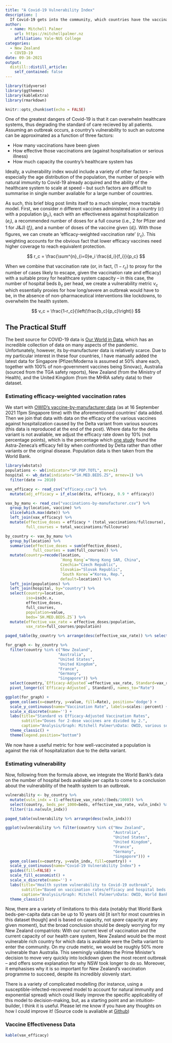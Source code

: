 ```yaml
---
title: "A Covid-19 Vulnerability Index"
description: |
  If Covid-19 gets into the community, which countries have the vaccinations and health system capacity to handle it
author:
  - name: Mitchell Palmer
    url: https://mitchellpalmer.nz
    affiliation: Yale-NUS College
categories:
  - New Zealand
  - COVID-19
date: 09-16-2021
output:
  distill::distill_article:
    self_contained: false
---
```



```r
library(tidyverse)
library(ggthemes)
library(kableExtra)
library(rmarkdown)

knitr::opts_chunk$set(echo = FALSE)
```

One of the greatest dangers of Covid-19 is that it can overwhelm healthcare systems, thus degrading the standard of care recieved by all patients. Assuming an outbreak occurs, a country's vulnerability to such an outcome can be approximated as a function of three factors:

- How many vaccinations have been given
- How effective those vaccinations are (against hospitalisation or serious illness)
- How much capacity the country's healthcare system has

Ideally, a vulnerability index would include a variety of other factors -- especially the age distribution of the population, the number of people with natural immunity to Covid-19 already acquired and the ability of the healthcare system to scale at speed -- but such factors are difficult to summarise in single number avaliable for a large number of countries.

As such, this brief blog post limits itself to a much simpler, more tractable model. First, we consider $n$ different vaccines administered in a country ($c$) with a population ($p_c$), each with an effectiveness against hospitalization ($e_i$), a recommended number of doses for a full course (i.e., 2 for Pfizer and 1 for J&J) ($f_i$), and  a number of doses of the vaccine given ($d_i$). With those figures, we can create an 'efficacy-weighted vaccination rate' ($r_c$). This weighting accounts for the obvious fact that lower efficacy vaccines need higher coverage to reach equivalent protection.

$$
r_c = \frac{\sum^{n}_{i=0}e_i \frac{d_i}{f_i}}{p_c}
$$

When we combine that vaccination rate (or, in fact, $(1-r_c)$ to proxy for the number of cases likely to escape, given the vaccination rate and efficacy) with a suitable proxy for healthcare system capacity -- in this case, the number of hospital beds $b_c$ per head, we create a vulnerability metric $v_c$ which essentially proxies for how long/severe an outbreak would have to be, in the absence of non-pharmaceutical interventions like lockdowns, to overwhelm the health system.

$$
v_c = \frac{1-r_c}{\left(\frac{b_c}{p_c}\right)}
$$

## The Practical Stuff
The best source for COVID-19 data is [Our World in Data](https://ourworldindata.org/), which has an incredible collection of data on many aspects of the pandemic. Unfortunately, however, its by-manufacturer data is relatively scarce. Due to my particular interest in these four countries, I have manually added the latest data for Singapore (Pfizer/Moderna is assumed at 50% share each, together with 100% of non-government vaccines being Sinovac), Australia (sourced from the TGA safety reports), New Zealand (from the Ministry of Health), and the United Kingdom (from the MHRA safety data) to their dataset.

### Estimating efficacy-weighted vaccination rates
We start with [OWID's vaccine-by-manufacturer data](https://github.com/owid/covid-19-data/blob/master/public/data/vaccinations/vaccinations-by-manufacturer.csv) (as at 16 September 2021 11pm Singapore time) with the aforementioned countries' data added. Then we join that data with data on the efficacy of the various vaccines against hospitalization caused by the Delta variant from various sources (this data is reproduced at the end of the post). Where data for the delta variant is not avaliable, we adjust the efficacy rate down by 10% (not percentage points), which is the percentage which [one study](https://www.nejm.org/doi/full/10.1056/nejmoa2108891) found the Astra-Zeneca's efficacy fell by when confronted by Delta rather than other variants or the original disease. Population data is then taken from the World Bank.

```r
library(wbstats)
populations <- wb(indicator="SP.POP.TOTL", mrv=1)
hospital <- wb_data(indicator="SH.MED.BEDS.ZS", mrnev=1) %>%
  filter(date >= 2010)

vax_efficacy <- read_csv("efficacy.csv") %>%
  mutate(adj_efficacy = if_else(delta, efficacy, 0.9 * efficacy))

vax_by_manu <- read_csv("vaccinations-by-manufacturer.csv") %>%
  group_by(location, vaccine) %>%
  slice(which.max(date)) %>%
  left_join(vax_efficacy) %>%
  mutate(effective_doses = efficacy * (total_vaccinations/fullcourse),
         full_courses = total_vaccinations/fullcourse)

by_country <- vax_by_manu %>%
  group_by(location) %>%
  summarise(effective_doses = sum(effective_doses),
            full_courses = sum(full_courses)) %>%
  mutate(country=recode(location,
                        `Hong Kong`="Hong Kong SAR, China",
                        Czechia="Czech Republic",
                        Slovakia="Slovak Republic",
                        `South Korea`="Korea, Rep.", 
                        default=location)) %>%
  left_join(populations) %>%
  left_join(hospital, by="country") %>%
  select(country=location,
         iso=iso3c.x,
         effective_doses,
         full_courses,
         population=value,
         beds=`SH.MED.BEDS.ZS`) %>%
  mutate(effective_vax_rate = effective_doses/population,
         vax_rate=full_courses/population)

paged_table(by_country %>% arrange(desc(effective_vax_rate)) %>% select(country, effective_vax_rate, vax_rate))
```

```r
for_graph <- by_country %>% 
  filter(country %in% c("New Zealand",
                       "Australia",
                       "United States",
                       "United Kingdom",
                       "France",
                       "Germany",
                       "Singapore")) %>%
  select(country,`Efficacy-Adjusted`=effective_vax_rate, Standard=vax_rate) %>%
  pivot_longer(c(`Efficacy-Adjusted`, Standard), names_to="Rate")

ggplot(for_graph) +
  geom_col(aes(x=country, y=value, fill=Rate), position='dodge') +
  scale_y_continuous(name="Vaccination Rate", labels=scales::percent) + 
  scale_x_discrete(name='') +
  labs(title="Standard vs Efficacy-Adjusted Vaccination Rates",
       subtitle="Doses for 2-dose vaccines are divided by 2.",
       caption="Analysis/Graph: Mitchell Palmer\nData: OWID, various sources") +
  theme_classic() +
  theme(legend.position="bottom")

```


We now have a useful metric for how well-vaccinated a population is against the risk of hospitalization due to the delta variant. 

### Estimating vulnerability

Now, following from the formula above, we integrate the World Bank's data on the number of hospital beds avaliable per capita to come to a conclusion about the vulnerability of the health system to an outbreak.

```r
vulnerability <- by_country %>%
  mutate(vuln_indx = (1-effective_vax_rate)/(beds/1000)) %>%
  select(country, beds_per_1000=beds, effective_vax_rate, vuln_indx) %>%
  filter(!is.na(vuln_indx))

paged_table(vulnerability %>% arrange(desc(vuln_indx)))
```

```r
ggplot(vulnerability %>% filter(country %in% c("New Zealand",
                                               "Australia",
                                               "United States",
                                               "United Kingdom",
                                               "France",
                                               "Germany",
                                               "Singapore"))) +
  geom_col(aes(x=country, y=vuln_indx, fill=country)) +
  scale_y_continuous(name="Covid-19 Vulnerability Index") + 
  guides(fill=FALSE) +
  scale_fill_economist() +
  scale_x_discrete(name='') +
  labs(title="Health system vulnerability to Covid-19 outbreak",
       subtitle="Based on vaccination rates/efficacy and hospital beds per capita",
       caption="Analysis/Graph: Mitchell Palmer\nData: OWID, World Bank") +
  theme_classic()
```


Now, there are a variety of limitations to this data (notably that World Bank beds-per-capita data can be up to 10 years old [it isn't for most countries in this dataset though] and is based on capacity, not *spare* capacity at any given moment), but the broad conclusion should be deeply worrying for my New Zealand compatriots: With our current level of vaccination and the current capacity of our health care system, New Zealand would be the most vulnerable rich country for which data is avaliable were the Delta variant to enter the community. On my crude metric, we would be roughly 50% more vulnerable than Australia. This seemingly validates the Prime Minister's decision to move very quickly into lockdown given the most recent outbreak -- and offers some explanation for why NSW took longer to do so. Moreover, it emphasises why it is so important for New Zealand's vaccination programme to succeed, despite its incredibly slovenly start.

There is a variety of complicated modelling (for instance, using a susceptible-infected-recovered model to account for natural immunity and exponential spread) which could likely improve the specific applicability of this model to decision-making, but, as a starting point and an intuition-builder, I think it is useful. Please let me know if you have any thoughts on how I could improve it! (Source code is avaliable at [Github](https://github.com/mitchellpalmer/mitchellpalmer.github.io/blob/master/_posts/2021-09-16-covid-19-vulnerability-index/covid-19-vulnerability-index.Rmd))

### Vaccine Effectiveness Data
```r
kable(vax_efficacy)
```




